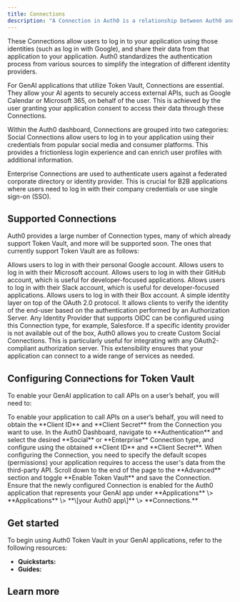 ```yaml
---
title: Connections
description: "A Connection in Auth0 is a relationship between Auth0 and a source of users, such as third-party applications (like Slack or Salesforce) or external Identity Providers (like Google or Microsoft)."
---
```


These Connections allow users to log in to your application using those identities (such as log in with Google), and share their data from that application to your application. Auth0 standardizes the authentication process from various sources to simplify the integration of different identity providers.

For GenAI applications that utilize Token Vault, Connections are essential. They allow your AI agents to securely access external APIs, such as Google Calendar or Microsoft 365, on behalf of the user. This is achieved by the user granting your application consent to access their data through these Connections.

Within the Auth0 dashboard, Connections are grouped into two categories: Social Connections allow users to log in to your application using their credentials from popular social media and consumer platforms. This provides a frictionless login experience and can enrich user profiles with additional information.

Enterprise Connections are used to authenticate users against a federated corporate directory or identity provider. This is crucial for B2B applications where users need to log in with their company credentials or use single sign-on (SSO).

## Supported Connections

Auth0 provides a large number of Connection types, many of which already support Token Vault, and more will be supported soon. The ones that currently support Token Vault are as follows:

<Columns cols={2}>
<Card title="Google" icon="google" iconType="solid">
Allows users to log in with their personal Google account.
</Card>
<Card title="Microsoft" icon="microsoft" iconType="solid">
Allows users to log in with their Microsoft account.
</Card>
<Card title="GitHub" icon="github" iconType="solid">
Allows users to log in with their GitHub account, which is useful for developer-focused applications.
</Card>
<Card title="Slack" icon="slack" iconType="solid">
Allows users to log in with their Slack account, which is useful for developer-focused applications.
</Card>
<Card title="Box" icon="box" iconType="solid">
Allows users to log in with their Box account.
</Card>
<Card title="OpenID Connect (OIDC)" icon="code" iconType="solid">
A simple identity layer on top of the OAuth 2.0 protocol. It allows clients to verify the identity of the end-user based on the authentication performed by an Authorization Server. Any Identity Provider that supports OIDC can be configured using this Connection type, for example, Salesforce.
</Card>
<Card title="Custom Connections" icon="link" iconType="solid">
If a specific identity provider is not available out of the box, Auth0 allows you to create Custom Social Connections. This is particularly useful for integrating with any OAuth2-compliant authorization server. This extensibility ensures that your application can connect to a wide range of services as needed.
</Card>
</Columns>

## Configuring Connections for Token Vault

To enable your GenAI application to call APIs on a user’s behalf, you will need to:

<Steps>
  <Step title="Obtain client credentials">
 To enable your application to call APIs on a user’s behalf, you will need to obtain the **Client ID** and **Client Secret** from the Connection you want to use.
 </Step>
 <Step title="Create and configure the Connection">
 In the Auth0 Dashboard, navigate to **Authentication** and select the desired **Social** or **Enterprise** Connection type, and configure using the obtained **Client ID** and **Client Secret**.
 </Step>
 <Step title="Request the necessary scopes">
 When configuring the Connection, you need to specify the default scopes (permissions) your application requires to access the user's data from the third-party API.
 </Step>
 <Step title="Enable Token Vault on the Connection">
 Scroll down to the end of the page to the **Advanced** section and toggle **Enable Token Vault** and save the Connection.
 </Step>
 <Step title="Enable the Connection for your application">
 Ensure that the newly configured Connection is enabled for the Auth0 application that represents your GenAI app under **Applications** \> **Applications** \> **\[your Auth0 app\]** \> **Connections.**
 </Step>
</Steps>

## Get started

To begin using Auth0 Token Vault in your GenAI applications, refer to the following resources:

- **Quickstarts:**
  <Columns cols={2}>
  <Card title="Call Other's APIs on User's Behalf" href="/call-others-apis-on-users-behalf" icon="key" horizontal/>
  </Columns>
- **Guides:**
  <Columns cols={2}>
  <Card title="Configure Google Social Connection" href="/google-sign-in-and-auth" icon="google" horizontal/>
  </Columns>

## Learn more

<Columns cols={2}>
<Card title="Social Identity Providers" href="https://auth0.com/docs/authenticate/identity-providers/social-identity-providers" icon="user" horizontal/>
<Card title="Enterprise Identity Providers" href="https://auth0.com/docs/authenticate/identity-providers/enterprise-identity-providers" icon="user" horizontal/>
<Card title="Configure Token Vault" href="https://auth0.com/docs/secure/tokens/token-vault/configure-token-vault" icon="gear" horizontal/>
<Card title="Auth0 Marketplace for Social Connections" href="https://marketplace.auth0.com/features/social-connections" icon="users" horizontal/>
</Columns>
